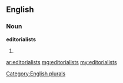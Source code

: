==English==

===Noun===
'''editorialists'''

# {{plural of|[[editorialist]]}}

[[Category:English plurals]]

[[ar:editorialists]]
[[mg:editorialists]]
[[my:editorialists]]